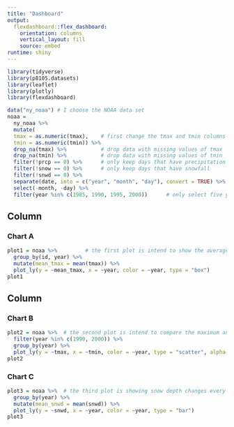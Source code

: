 ```yaml
---
title: "Dashboard"
output: 
  flexdashboard::flex_dashboard:
    orientation: columns
    vertical_layout: fill
    source: embed
runtime: shiny
---
```


```r
library(tidyverse)
library(p8105.datasets)
library(leaflet)
library(plotly)
library(flexdashboard)
```

```r
data("ny_noaa") # I choose the NOAA data set
noaa = 
  ny_noaa %>% 
  mutate(
  tmax = as.numeric(tmax),    # first change the tmax and tmin columns to numeric
  tmin = as.numeric(tmin)) %>%              
  drop_na(tmax) %>%           # drop data with missing values of tmax
  drop_na(tmin) %>%           # drop data with missing values of tmin
  filter(!prcp == 0) %>%      # only keep days that have precipitation
  filter(!snow == 0) %>%      # only keep days that have snowfall
  filter(!snwd == 0) %>%  
  separate(date, into = c("year", "month", "day"), convert = TRUE) %>%
  select(-month, -day) %>%
  filter(year %in% c(1985, 1990, 1995, 2000))      # only select five years so I can compare changes every five years
```

Column {data-width=650}
-----------------------------------------------------------------------

### Chart A

```r
plot1 = noaa %>%         # the first plot is intend to show the average maximum temperature while snowing/raining for all five years and to see the trends
  group_by(id, year) %>% 
  mutate(mean_tmax = mean(tmax)) %>%
  plot_ly(y = ~mean_tmax, x = ~year, color = ~year, type = "box")
plot1
```

Column {data-width=350}
-----------------------------------------------------------------------

### Chart B

```r
plot2 = noaa %>%  # the second plot is intend to compare the maximum and minimum temperature while snowing in year 1990 and 2000
  filter(year %in% c(1990, 2000)) %>%
  group_by(year) %>%
  plot_ly(y = ~tmax, x = ~tmin, color = ~year, type = "scatter", alpha = 0.4)
plot2
```

### Chart C

```r
plot3 = noaa %>%  # the third plot is showing snow depth changes every five years from 1985 to 2000
  group_by(year) %>%
  mutate(mean_snwd = mean(snwd)) %>%
  plot_ly(y = ~snwd, x = ~year, color = ~year, type = "bar")
plot3
```

